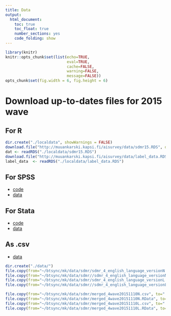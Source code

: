 ```yaml
---
title: Data
output: 
  html_document: 
    toc: true
    toc_float: true
    number_sections: yes
    code_folding: show
---
```



```r
library(knitr)
knitr::opts_chunk$set(list(echo=TRUE,
                           eval=TRUE,
                           cache=FALSE,
                           warning=FALSE,
                           message=FALSE))
opts_chunk$set(fig.width = 6, fig.height = 6)
```


# Download up-to-dates files for 2015 wave

## For R

```r
dir.create("./localdata", showWarnings = FALSE)
download.file("http://muuankarski.kapsi.fi/aisurvey/data/sdmr15.RDS", destfile = "./localdata/sdmr15.RDS")
dat <- readRDS("./localdata/sdmr15.RDS")
download.file("http://muuankarski.kapsi.fi/aisurvey/data/label_data.RDS", destfile = "./localdata/label_data.RDS")
label_data  <- readRDS("./localdata/label_data.RDS")
```

## For SPSS


- [code](http://muuankarski.kapsi.fi/aisurvey/data/sdmr2015.sps)
- [data](http://muuankarski.kapsi.fi/aisurvey/data/sdmr2015.sav)


## For Stata


- [code](http://muuankarski.kapsi.fi/aisurvey/data/sdmr2015.do)
- [data](http://muuankarski.kapsi.fi/aisurvey/data/sdmr2015.dta)


## As .csv


- [data](http://muuankarski.kapsi.fi/aisurvey/data/sdmr2015.csv)



```r
dir.create("./data/")
file.copy(from="~/btsync/mk/data/sdmr/sdmr_4_english_language_versionN.csv", to="./data/")
file.copy(from="~/btsync/mk/data/sdmr//sdmr_4_english_language_versionN.RData", to="./data/")
file.copy(from="~/btsync/mk/data/sdmr/sdmr_4_english_language_versionL.csv", to="./data/")
file.copy(from="~/btsync/mk/data/sdmr//sdmr_4_english_language_versionL.RData", to="./data/")

file.copy(from="~/btsync/mk/data/sdmr/merged_4wave20151110N.csv", to="./data/")
file.copy(from="~/btsync/mk/data/sdmr/merged_4wave20151110N.RData", to="./data/")
file.copy(from="~/btsync/mk/data/sdmr/merged_4wave20151110L.csv", to="./data/")
file.copy(from="~/btsync/mk/data/sdmr/merged_4wave20151110L.RData", to="./data/")
```

<!-- # Raw data  -->


<!-- | What                            |.sav | .csv numeric | .csv labels | .RData numeric | .RData labels | -->
<!-- | ------------------------------- |---- | ------------ |------------- |--------------- |-------------- | -->
<!-- | sdmr_4_english_language_version | [.sav](./data/sdmr_4_english_language_version.sav) | [.csv L](./data/sdmr_4_english_language_versionL.csv) | [.csv N](./data/sdmr_4_english_language_versionN.csv) | [.Rdata N](./data/sdmr_4_english_language_versionN.RData) | [.Rdata L](./data/sdmr_4_english_language_versionL.RData) | -->
<!-- | merged_4wave20151110            | [.sav](./data/merged_4wave20151110.sav) | [.csv L](./data/merged_4wave20151110L.csv) | [.csv N](./data/merged_4wave20151110N.csv) | [.Rdata N](./data/merged_4wave20151110N.RData) | [.Rdata L](./data/merged_4wave20151110L.RData) | -->
<!-- | with class vars |  |  |   | [d_merge_N_class.RData](./data/d_merge_N_class.RData) |  [d_merge_L_class.RData](./data/d_merge_L_class.RData)   | -->

<!-- # Complex generic constructed variables -->

<!-- Variables that are theoretically sound and complex to compute and worth of including in the data! -->

<!-- ## Year 2015 -->

<!-- | Description                  | file     | Stata-script | SPSS-syntax  | R-script    |   -->
<!-- | -------------------------    | -------- | ----------   | ----------   | -------     | -->
<!-- | **for 2015 data**            |          |          |          |          | -->
<!-- | Wright class vars            | [.csv]() | [varx.do]()  | [varx.sps]() | [varx.r]()  | -->
<!-- | Kivinen class & autonomy     | [.csv]() | [vary.do]()  | [vary.sps]() | [class_variable1.R](./code/class_variable1.R)  | -->
<!-- | Something else               | [.csv]() | [varz.do]()  | [varz.sps]() | [varz.r]()  | -->
<!-- | **for all wawes**            |          |          |          |          | -->
<!-- | Wright class vars            | [.csv]() | [varx.do]()  | [varx.sps]() | [varx.r]()  | -->
<!-- | Kivinen class & autonomy     | [.csv]() | [vary.do]()  | [vary.sps]() | [vary.r]()  | -->
<!-- | Something else               | [.csv]() | [varz.do]()  | [varz.sps]() | [varz.r]()  | -->

<!-- # Merged data -->

<!-- Data with all the variables shown above! -->

<!-- | What                            |.sav | .csv numeric | .csv labels | .RData numeric | .RData labels | -->
<!-- | ------------------------------- |---- | ------------ |------------- |--------------- |-------------- | -->
<!-- | structure_2015_with_class       | [.sav](./data/structure_2015_with_class.sav)  | |   |   |   | -->
<!-- | merged_4wave   | [.sav](./data/merged_4wave.sav)    | |   |   |   | -->
<!-- | STR_1991a_1998_2007_2015 (Wright,etc.)-1   | [.sav](./data/STR_1991a_1998_2007_2015 (Wright,etc.)-1.sav)   | |   |   |   | -->
<!-- | merged_database_new_class_groups_and_autonomy_09032016   | [.sav](./data/merged_database_new_class_groups_and_autonomy_09032016.sav)   | |   |   |   | -->


<!-- # Using the datas -->

<!-- ## In R -->

<!-- Type: -->

<!-- ```{r loadR, eval=FALSE} -->
<!-- # Cross-sectional NUMERIC 2015 raw data -->
<!-- load(url("http://muuankarski.kapsi.fi/aisurvey/data/sdmr_4_english_language_versionN.RData")) -->
<!-- # Cross-sectional LABELS 2015 raw data -->
<!-- load(url("http://muuankarski.kapsi.fi/aisurvey/data/sdmr_4_english_language_versionL.RData")) -->
<!-- ``` -->



